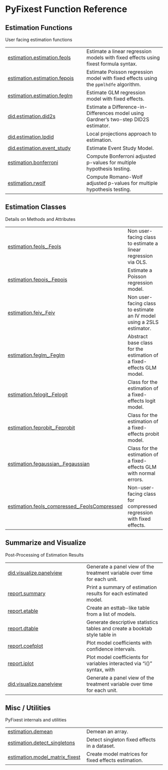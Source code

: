 # PyFixest Function Reference {.doc .doc-index}

## Estimation Functions

User facing estimation functions


| | |
| --- | --- |
| [estimation.estimation.feols](estimation.estimation.feols.qmd#pyfixest.estimation.estimation.feols) | Estimate a linear regression models with fixed effects using fixest formula syntax. |
| [estimation.estimation.fepois](estimation.estimation.fepois.qmd#pyfixest.estimation.estimation.fepois) | Estimate Poisson regression model with fixed effects using the `ppmlhdfe` algorithm. |
| [estimation.estimation.feglm](estimation.estimation.feglm.qmd#pyfixest.estimation.estimation.feglm) | Estimate GLM regression model with fixed effects. |
| [did.estimation.did2s](did.estimation.did2s.qmd#pyfixest.did.estimation.did2s) | Estimate a Difference-in-Differences model using Gardner's two-step DID2S estimator. |
| [did.estimation.lpdid](did.estimation.lpdid.qmd#pyfixest.did.estimation.lpdid) | Local projections approach to estimation. |
| [did.estimation.event_study](did.estimation.event_study.qmd#pyfixest.did.estimation.event_study) | Estimate Event Study Model. |
| [estimation.bonferroni](estimation.bonferroni.qmd#pyfixest.estimation.bonferroni) | Compute Bonferroni adjusted p-values for multiple hypothesis testing. |
| [estimation.rwolf](estimation.rwolf.qmd#pyfixest.estimation.rwolf) | Compute Romano-Wolf adjusted p-values for multiple hypothesis testing. |

## Estimation Classes

Details on Methods and Attributes


| | |
| --- | --- |
| [estimation.feols_.Feols](estimation.feols_.Feols.qmd#pyfixest.estimation.feols_.Feols) | Non user-facing class to estimate a linear regression via OLS. |
| [estimation.fepois_.Fepois](estimation.fepois_.Fepois.qmd#pyfixest.estimation.fepois_.Fepois) | Estimate a Poisson regression model. |
| [estimation.feiv_.Feiv](estimation.feiv_.Feiv.qmd#pyfixest.estimation.feiv_.Feiv) | Non user-facing class to estimate an IV model using a 2SLS estimator. |
| [estimation.feglm_.Feglm](estimation.feglm_.Feglm.qmd#pyfixest.estimation.feglm_.Feglm) | Abstract base class for the estimation of a fixed-effects GLM model. |
| [estimation.felogit_.Felogit](estimation.felogit_.Felogit.qmd#pyfixest.estimation.felogit_.Felogit) | Class for the estimation of a fixed-effects logit model. |
| [estimation.feprobit_.Feprobit](estimation.feprobit_.Feprobit.qmd#pyfixest.estimation.feprobit_.Feprobit) | Class for the estimation of a fixed-effects probit model. |
| [estimation.fegaussian_.Fegaussian](estimation.fegaussian_.Fegaussian.qmd#pyfixest.estimation.fegaussian_.Fegaussian) | Class for the estimation of a fixed-effects GLM with normal errors. |
| [estimation.feols_compressed_.FeolsCompressed](estimation.feols_compressed_.FeolsCompressed.qmd#pyfixest.estimation.feols_compressed_.FeolsCompressed) | Non-user-facing class for compressed regression with fixed effects. |

## Summarize and Visualize

Post-Processing of Estimation Results


| | |
| --- | --- |
| [did.visualize.panelview](did.visualize.panelview.qmd#pyfixest.did.visualize.panelview) | Generate a panel view of the treatment variable over time for each unit. |
| [report.summary](report.summary.qmd#pyfixest.report.summary) | Print a summary of estimation results for each estimated model. |
| [report.etable](report.etable.qmd#pyfixest.report.etable) | Create an esttab-like table from a list of models. |
| [report.dtable](report.dtable.qmd#pyfixest.report.dtable) | Generate descriptive statistics tables and create a booktab style table in |
| [report.coefplot](report.coefplot.qmd#pyfixest.report.coefplot) | Plot model coefficients with confidence intervals. |
| [report.iplot](report.iplot.qmd#pyfixest.report.iplot) | Plot model coefficients for variables interacted via "i()" syntax, with |
| [did.visualize.panelview](did.visualize.panelview.qmd#pyfixest.did.visualize.panelview) | Generate a panel view of the treatment variable over time for each unit. |

## Misc / Utilities

PyFixest internals and utilities


| | |
| --- | --- |
| [estimation.demean](estimation.demean.qmd#pyfixest.estimation.demean) | Demean an array. |
| [estimation.detect_singletons](estimation.detect_singletons.qmd#pyfixest.estimation.detect_singletons) | Detect singleton fixed effects in a dataset. |
| [estimation.model_matrix_fixest](estimation.model_matrix_fixest.qmd#pyfixest.estimation.model_matrix_fixest) | Create model matrices for fixed effects estimation. |